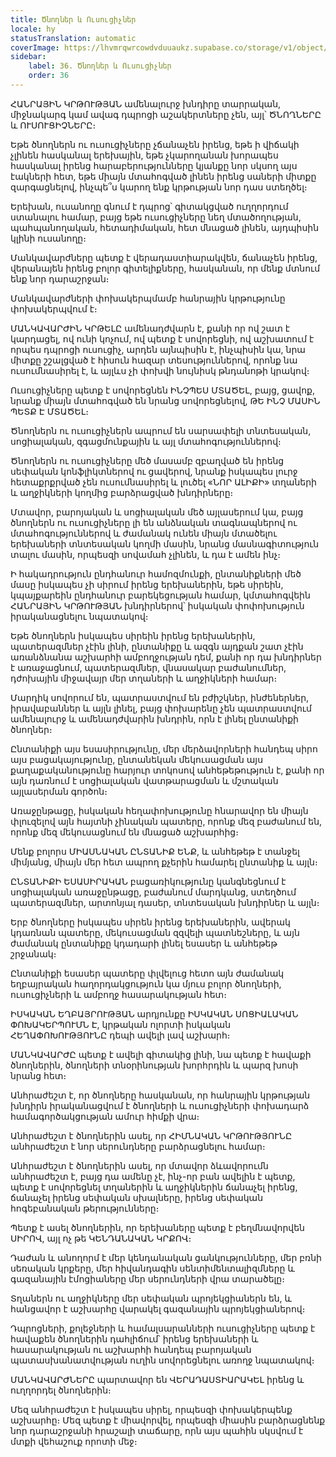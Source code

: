 ```yaml
---
title: Ծնողներ և Ուսուցիչներ
locale: hy
statusTranslation: automatic
coverImage: https://lhvmrqwrcowdvduuaukz.supabase.co/storage/v1/object/public/strapi-uploads/small_cover-educacion-fundamental.webp-2d51a7828a2b1309555be27f7e2a61a0.webp
sidebar:
    label: 36. Ծնողներ և Ուսուցիչներ
    order: 36
---
```

ՀԱՆՐԱՅԻՆ ԿՐԹՈՒԹՅԱՆ ամենալուրջ խնդիրը տարրական, միջնակարգ կամ ավագ դպրոցի աշակերտները չեն, այլ՝ ԾՆՈՂՆԵՐԸ և ՈՒՍՈՒՑԻՉՆԵՐԸ։

Եթե ծնողներն ու ուսուցիչները չճանաչեն իրենց, եթե ի վիճակի չլինեն հասկանալ երեխային, եթե չկարողանան խորապես հասկանալ իրենց հարաբերությունները կյանքը նոր սկսող այս էակների հետ, եթե միայն մտահոգված լինեն իրենց սաների միտքը զարգացնելով, ինչպե՞ս կարող ենք կրթության նոր դաս ստեղծել։

Երեխան, ուսանողը գնում է դպրոց՝ գիտակցված ուղղորդում ստանալու համար, բայց եթե ուսուցիչները նեղ մտածողության, պահպանողական, հետադիմական, հետ մնացած լինեն, այդպիսին կլինի ուսանողը։

Մանկավարժները պետք է վերադաստիարակվեն, ճանաչեն իրենց, վերանայեն իրենց բոլոր գիտելիքները, հասկանան, որ մենք մտնում ենք նոր դարաշրջան։

Մանկավարժների փոխակերպմամբ հանրային կրթությունը փոխակերպվում է։

ՄԱՆԿԱՎԱՐԺԻՆ ԿՐԹԵԼԸ ամենադժվարն է, քանի որ ով շատ է կարդացել, ով ունի կոչում, ով պետք է սովորեցնի, ով աշխատում է որպես դպրոցի ուսուցիչ, արդեն այնպիսին է, ինչպիսին կա, նրա միտքը շշալցված է հիսուն հազար տեսություններով, որոնք նա ուսումնասիրել է, և այլևս չի փոխվի նույնիսկ թնդանոթի կրակով։

Ուսուցիչները պետք է սովորեցնեն ԻՆՉՊԵՍ ՄՏԱԾԵԼ, բայց, ցավոք, նրանք միայն մտահոգված են նրանց սովորեցնելով, ԹԵ ԻՆՉ ՄԱՍԻՆ ՊԵՏՔ Է ՄՏԱԾԵԼ։

Ծնողներն ու ուսուցիչներն ապրում են սարսափելի տնտեսական, սոցիալական, զգացմունքային և այլ մտահոգություններով։

Ծնողներն ու ուսուցիչները մեծ մասամբ զբաղված են իրենց սեփական կոնֆլիկտներով ու ցավերով, նրանք իսկապես լուրջ հետաքրքրված չեն ուսումնասիրել և լուծել «ՆՈՐ ԱԼԻՔԻ» տղաների և աղջիկների կողմից բարձրացված խնդիրները։

Մտավոր, բարոյական և սոցիալական մեծ այլասերում կա, բայց ծնողներն ու ուսուցիչները լի են անձնական տագնապներով ու մտահոգություններով և ժամանակ ունեն միայն մտածելու երեխաների տնտեսական կողմի մասին, նրանց մասնագիտություն տալու մասին, որպեսզի սովամահ չլինեն, և դա է ամեն ինչ։

Ի հակադրություն ընդհանուր համոզմունքի, ընտանիքների մեծ մասը իսկապես չի սիրում իրենց երեխաներին, եթե սիրեին, կպայքարեին ընդհանուր բարեկեցության համար, կմտահոգվեին ՀԱՆՐԱՅԻՆ ԿՐԹՈՒԹՅԱՆ խնդիրներով՝ իսկական փոփոխություն իրականացնելու նպատակով։

Եթե ծնողներն իսկապես սիրեին իրենց երեխաներին, պատերազմներ չէին լինի, ընտանիքը և ազգն այդքան շատ չէին առանձնանա աշխարհի ամբողջության դեմ, քանի որ դա խնդիրներ է առաջացնում, պատերազմներ, վնասակար բաժանումներ, դժոխային միջավայր մեր տղաների և աղջիկների համար։

Մարդիկ սովորում են, պատրաստվում են բժիշկներ, ինժեներներ, իրավաբաններ և այլն լինել, բայց փոխարենը չեն պատրաստվում ամենալուրջ և ամենադժվարին խնդրին, որն է լինել ընտանիքի ծնողներ։

Ընտանիքի այս եսասիրությունը, մեր մերձավորների հանդեպ սիրո այս բացակայությունը, ընտանեկան մեկուսացման այս քաղաքականությունը հարյուր տոկոսով անհեթեթություն է, քանի որ այն դառնում է սոցիալական վատթարացման և մշտական այլասերման գործոն։

Առաջընթացը, իսկական հեղափոխությունը հնարավոր են միայն փլուզելով այն հայտնի չինական պատերը, որոնք մեզ բաժանում են, որոնք մեզ մեկուսացնում են մնացած աշխարհից։

Մենք բոլորս ՄԻԱՍՆԱԿԱՆ ԸՆՏԱՆԻՔ ԵՆՔ, և անհեթեթ է տանջել միմյանց, միայն մեր հետ ապրող քչերին համարել ընտանիք և այլն։

ԸՆՏԱՆԻՔԻ ԵՍԱՍԻՐԱԿԱՆ բացառիկությունը կանգնեցնում է սոցիալական առաջընթացը, բաժանում մարդկանց, ստեղծում պատերազմներ, արտոնյալ դասեր, տնտեսական խնդիրներ և այլն։

Երբ ծնողները իսկապես սիրեն իրենց երեխաներին, ավերակ կդառնան պատերը, մեկուսացման զզվելի պատնեշները, և այն ժամանակ ընտանիքը կդադարի լինել եսասեր և անհեթեթ շրջանակ։

Ընտանիքի եսասեր պատերը փլվելուց հետո այն ժամանակ եղբայրական հաղորդակցություն կա մյուս բոլոր ծնողների, ուսուցիչների և ամբողջ հասարակության հետ։

ԻՍԿԱԿԱՆ ԵՂԲԱՅՐՈՒԹՅԱՆ արդյունքը ԻՍԿԱԿԱՆ ՍՈՑԻԱԼԱԿԱՆ ՓՈԽԱԿԵՐՊՈՒՄՆ Է, կրթական ոլորտի իսկական ՀԵՂԱՓՈԽՈՒԹՅՈՒՆԸ դեպի ավելի լավ աշխարհ։

ՄԱՆԿԱՎԱՐԺԸ պետք է ավելի գիտակից լինի, նա պետք է հավաքի ծնողներին, ծնողների տնօրինության խորհրդին և պարզ խոսի նրանց հետ։

Անհրաժեշտ է, որ ծնողները հասկանան, որ հանրային կրթության խնդիրն իրականացվում է ծնողների և ուսուցիչների փոխադարձ համագործակցության ամուր հիմքի վրա։

Անհրաժեշտ է ծնողներին ասել, որ ՀԻՄՆԱԿԱՆ ԿՐԹՈՒԹՅՈՒՆԸ անհրաժեշտ է նոր սերունդները բարձրացնելու համար։

Անհրաժեշտ է ծնողներին ասել, որ մտավոր ձևավորումն անհրաժեշտ է, բայց դա ամենը չէ, ինչ-որ բան ավելին է պետք, պետք է սովորեցնել տղաներին և աղջիկներին ճանաչել իրենց, ճանաչել իրենց սեփական սխալները, իրենց սեփական հոգեբանական թերությունները։

Պետք է ասել ծնողներին, որ երեխաները պետք է բեղմնավորվեն ՍԻՐՈՎ, այլ ոչ թե ԿԵՆԴԱՆԱԿԱՆ ԿՐՔՈՎ։

Դաժան և անողորմ է մեր կենդանական ցանկությունները, մեր բռնի սեռական կրքերը, մեր հիվանդագին սենտիմենտալիզմները և գազանային էմոցիաները մեր սերունդների վրա տարածելը։

Տղաներն ու աղջիկները մեր սեփական պրոյեկցիաներն են, և հանցավոր է աշխարհը վարակել գազանային պրոյեկցիաներով։

Դպրոցների, քոլեջների և համալսարանների ուսուցիչները պետք է հավաքեն ծնողներին դահլիճում՝ իրենց երեխաների և հասարակության ու աշխարհի հանդեպ բարոյական պատասխանատվության ուղին սովորեցնելու առողջ նպատակով։

ՄԱՆԿԱՎԱՐԺՆԵՐԸ պարտավոր են ՎԵՐԱԴԱՍՏԻԱՐԱԿԵԼ իրենց և ուղղորդել ծնողներին։

Մեզ անհրաժեշտ է իսկապես սիրել, որպեսզի փոխակերպենք աշխարհը։ Մեզ պետք է միավորվել, որպեսզի միասին բարձրացնենք նոր դարաշրջանի հրաշալի տաճարը, որն այս պահին սկսվում է մտքի վեհաշուք որոտի մեջ։


